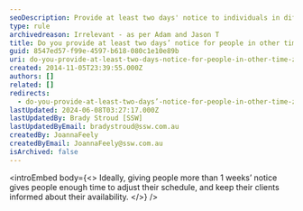 ```yaml
---
seoDescription: Provide at least two days' notice to individuals in different time zones for smoother scheduling and client communication.
type: rule
archivedreason: Irrelevant - as per Adam and Jason T
title: Do you provide at least two days’ notice for people in other time zones?
guid: 8547ed57-f99e-4597-b618-080c1e10e89b
uri: do-you-provide-at-least-two-days-notice-for-people-in-other-time-zones
created: 2014-11-05T23:39:55.000Z
authors: []
related: []
redirects:
  - do-you-provide-at-least-two-days’-notice-for-people-in-other-time-zones
lastUpdated: 2024-06-08T03:27:17.000Z
lastUpdatedBy: Brady Stroud [SSW]
lastUpdatedByEmail: bradystroud@ssw.com.au
createdBy: JoannaFeely
createdByEmail: JoannaFeely@ssw.com.au
isArchived: false
---
```


<introEmbed
  body={<>
Ideally, giving people more than 1 weeks’ notice gives people enough time to adjust their schedule, and keep their clients informed about their availability.
  </>}
/>
